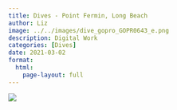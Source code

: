 ```yaml
---
title: Dives - Point Fermin, Long Beach
author: Liz
image: ../../images/dive_gopro_GOPR0643_e.png
description: Digital Work
categories: [Dives]
date: 2021-03-02
format:
  html:
    page-layout: full
---
```


![](../../images/dive_gopro_GOPR0643_e.png)